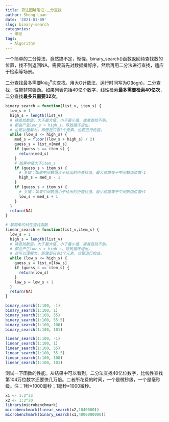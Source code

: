 ```yaml
---
title: 算法图解笔记-二分查找
author: Sheng Luan
date: '2021-01-09'
slug: binary-search
categories:
  - 编程
tags:
  - Algorithm
---
```


一个简单的二分算法，竟然搞不定，惭愧。binary_search()函数返回待查找数的位置，找不到返回NA。需要首先对数据排好序，然后再用二分法进行查找，适应于检索等场景。

二分查找最多需要$\log_{2}^{n}$次查找。用大O计数法，运行时间写为O(logn)。二分查找，性能非常强劲。如果列表包括40亿个数字，线性检索**最多需要检索40亿次**，二分查找**最多只需要32次**。

```r
binary_search = function(list_v, item_s) {
  low_s = 1
  high_s = length(list_v)
  # 待查找数值，大于最大值、小于最小值、或者查找不到，
  # 都会产生low_s > high_s，导致循环退出。
  # 也可以理解为，即便是只有1个元素，也要进行检查。
  while (low_s <= high_s) {
    med_s = floor((low_s + high_s) / 2)
    guess_s = list_v[med_s]
    if (guess_s == item_s) {
      return(med_s)
    }
    # 如果中值大于item_s
    if (guess_s > item_s) {
      # 关键：如果中间数值大于给出的待查找值，最大位置等于中间数值位置-1
      high_s = med_s - 1
    }
    if (guess_s < item_s) {
      # 关键：如果中间数值小于给出的待查找值，最小位置等于中间数值位置+1
      low_s = med_s + 1
    }
  }
  return(NA)
}

# 最简单的线性查找函数
linear_search = function(list_v,item_s) {
  low_s = 1
  high_s = length(list_v)
  # 待查找数值，大于最大值、小于最小值、或者查找不到，
  # 都会产生low_s > high_s，导致循环退出。
  # 也可以理解为，即便是只有1个元素，也要进行检查。
  while (low_s <= high_s) {
    guess_s = list_v[low_s]
    if (guess_s == item_s) {
      return(low_s)
    }
    low_s = low_s + 1
  }
  return(NA)
}

binary_search(1:100, -1)
binary_search(1:100, 1)
binary_search(1:100, 55)
binary_search(1:100, 55.5)
binary_search(1:100, 100)
binary_search(1:100, 101)

linear_search(1:100, -1)
linear_search(1:100, 1)
linear_search(1:100, 55)
linear_search(1:100, 55.5)
linear_search(1:100, 100)
linear_search(1:100, 101)
```

测试一下函数的性能。从结果中可以看到，二分法查找40亿位数字，比线性查找第104万位数字还要快几万倍。二者所花费的时间，一个是微秒级，一个是毫秒级。注：1秒=1000毫秒；1毫秒=1000微秒。
```r
x1 <- 1:2^33
x2 <- 1:2^20
library(microbenchmark)
microbenchmark(linear_search(x2,1040000))
microbenchmark(binary_search(x1,4000000000))
```


